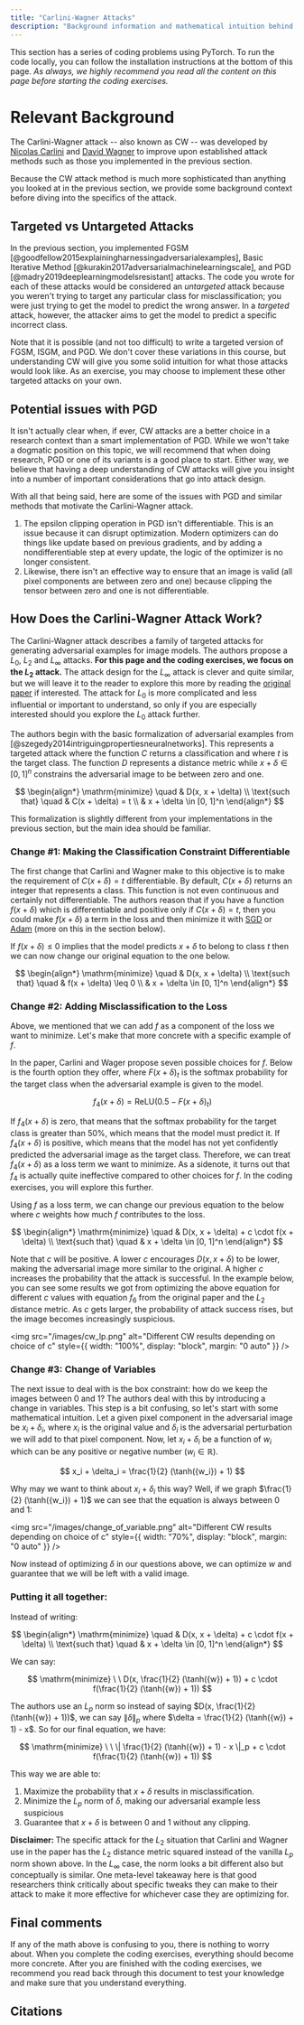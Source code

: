 ```yaml
---
title: "Carlini-Wagner Attacks"
description: "Background information and mathematical intuition behind Carlini-Wager adversarial attacks."
---
```


This section has a series of coding problems using PyTorch. To run the code locally, you can follow the
installation instructions at the bottom of this page. _As always, we highly recommend you read
all the content on this page before starting the coding exercises._

<ExerciseButtons
  githubUrl="https://github.com/zroe1/xlab-ai-security/blob/main/working/CW.ipynb"
  colabUrl="https://colab.research.google.com/github/zroe1/xlab-ai-security/blob/main/working/CW.ipynb"
/>

# Relevant Background

The Carlini-Wagner attack -- also known as CW -- was developed by [Nicolas Carlini](https://nicholas.carlini.com/)
and [David Wagner](https://scholar.google.com/citations?user=67kghxAAAAAJ&hl=en) to improve upon
established attack methods such as those you implemented in the previous
section.

Because the CW attack method is much more sophisticated than anything you looked at
in the previous section, we provide some background context before diving into the specifics
of the attack.

## Targeted vs Untargeted Attacks

In the previous section, you implemented FGSM [@goodfellow2015explainingharnessingadversarialexamples], Basic Iterative Method [@kurakin2017adversarialmachinelearningscale],
and PGD [@madry2019deeplearningmodelsresistant] attacks. The code you wrote for each of these attacks would be
considered an _untargeted_ attack because you weren't trying to target any particular class
for misclassification; you were just trying to get the model to predict the wrong answer.
In a _targeted_ attack, however, the attacker aims to get the model to predict a specific incorrect class.

Note that it is possible (and not too difficult) to write a targeted version of
FGSM, ISGM, and PGD. We don't cover these variations in this course, but understanding
CW will give you some solid intuition for what those attacks would look like.
As an exercise, you may choose to implement these other targeted attacks on your own.

## Potential issues with PGD

It isn't actually clear when, if ever, CW attacks are a better choice in a research context than a smart implementation
of PGD. While we won't take a dogmatic position on this topic, we will recommend that
when doing research, PGD or one of its variants is a good place to start.
Either way, we believe that having a deep understanding of CW attacks will give
you insight into a number of important considerations that go into attack design.

With all that being said, here are some of the issues with PGD and similar methods
that motivate the Carlini-Wagner attack.

1. The epsilon clipping operation in PGD isn't differentiable. This is an issue because it
   can disrupt optimization. Modern optimizers can do things like update based on previous
   gradients, and by adding a nondifferentiable step at every update, the logic of the optimizer
   is no longer consistent.
2. Likewise, there isn't an effective way to ensure that an image is valid
   (all pixel components are between zero and one) because clipping the tensor
   between zero and one is not differentiable.

## How Does the Carlini-Wagner Attack Work?

The Carlini-Wagner attack describes a family of targeted attacks for generating
adversarial examples for image models. The authors propose a $L_0$, $L_2$ and $L_\infty$
attacks. **For this page and the coding exercises, we focus on the $L_2$ attack.** The attack design
for the $L_\infty$ attack is clever and quite similar, but we will leave it to the
reader to explore this more by reading the [original paper](https://arxiv.org/pdf/1608.04644) if interested.
The attack for $L_0$ is more complicated and less influential or important to understand, so only if you are
especially interested should you explore the $L_0$ attack further.

The authors begin with the basic formalization of adversarial examples from [@szegedy2014intriguingpropertiesneuralnetworks].
This represents a targeted attack where the function $C$ returns a classification and where $t$ is the target class.
The function $D$ represents a distance metric while $x + \delta \in [0, 1]^n$ constrains the adversarial image to be
between zero and one.

$$
\begin{align*}
\mathrm{minimize} \quad & D(x, x + \delta) \\
\text{such that} \quad & C(x + \delta) = t \\
& x + \delta \in [0, 1]^n
\end{align*}
$$

This formalization is slightly different from your implementations in the previous
section, but the main idea should be familiar.

### Change #1: Making the Classification Constraint Differentiable

The first change that Carlini and Wagner make to this objective is to make the
requirement of $C(x + \delta) = t$ differentiable. By default, $C(x + \delta)$ returns
an integer that represents a class. This function is not even continuous and certainly not differentiable.
The authors reason that
if you have a function $f(x + \delta)$ which is differentiable and positive only if $C(x + \delta) = t$,
then you could make $f(x + \delta)$ a term in the loss and then minimize it with
[SGD](https://docs.pytorch.org/docs/stable/generated/torch.optim.SGD.html) or
[Adam](https://docs.pytorch.org/docs/stable/generated/torch.optim.Adam.html) (more on
this in the section below).

If $f(x + \delta) \leq 0$ implies that the model predicts
$x + \delta$ to belong to class $t$ then we can now change our original equation to the one below.

$$
\begin{align*}
\mathrm{minimize} \quad & D(x, x + \delta) \\
\text{such that} \quad & f(x + \delta) \leq 0 \\
& x + \delta \in [0, 1]^n
\end{align*}
$$

### Change #2: Adding Misclassification to the Loss

Above, we mentioned that we can add $f$ as a component of the loss we want to minimize.
Let's make that more concrete with a specific example of $f$.

In the paper, Carlini and Wager propose seven possible choices for $f$. Below is the fourth
option they offer, where
$F(x + \delta)_t$ is the softmax probability for the target class when the adversarial
example is given to the model.

$$
f_4(x + \delta) = \mathrm{ReLU}(0.5 - F(x + \delta)_t)
$$

If $f_4(x + \delta)$ is zero, that means that the softmax probability for the target
class is greater than 50%, which means that the model must predict it. If $f_4(x + \delta)$
is positive, which means that the model has not yet confidently predicted the adversarial
image as the target class. Therefore, we can treat $f_4(x + \delta)$ as a loss term we want to minimize.
As a sidenote, it turns out that $f_4$ is actually quite ineffective compared to other choices for
$f$. In the coding exercises, you will explore this further.

Using $f$ as a loss term, we can change our previous equation to the below where $c$ weights how much $f$
contributes to the loss.

$$
\begin{align*}
\mathrm{minimize} \quad & D(x, x + \delta) + c \cdot f(x + \delta) \\
\text{such that} \quad & x + \delta \in [0, 1]^n
\end{align*}
$$

Note that $c$ will be positive. A lower $c$ encourages $D(x, x + \delta)$ to
be lower, making the adversarial image more similar to the original. A higher $c$
increases the probability that the attack is successful. In the example below,
you can see some results we got from optimizing the above equation for different
$c$ values with equation $f_6$ from the original paper and the $L_2$ distance metric.
As $c$ gets larger, the probability of attack success rises, but the image becomes
increasingly suspicious.

<img
  src="/images/cw_lp.png"
  alt="Different CW results depending on choice of c"
  style={{ width: "100%", display: "block", margin: "0 auto" }}
/>

### Change #3: Change of Variables

The next issue to deal with is the box constraint: how do we keep the images between
0 and 1? The authors deal with this by introducing a change in variables. This step
is a bit confusing, so let's start with some mathematical intuition. Let a given
pixel component in the adversarial image be $x_i + \delta_i$, where $x_i$ is the original
value and $\delta_i$ is the adversarial perturbation we will add to that pixel component.
Now, let $x_i + \delta_i$ be a function of $w_i$ which can be any positive
or negative number ($w_i \in \mathbb{R}$).

$$
x_i + \delta_i = \frac{1}{2} (\tanh({w_i}) + 1)
$$

Why may we want to think about $x_i + \delta_i$ this way? Well, if we graph
$\frac{1}{2} (\tanh({w_i}) + 1)$ we can see that the equation is always between
0 and 1:

<img
  src="/images/change_of_variable.png"
  alt="Different CW results depending on choice of c"
  style={{ width: "70%", display: "block", margin: "0 auto" }}
/>

Now instead of optimizing $\delta$ in our questions above, we can optimize $w$
and guarantee that we will be left with a valid image.

### Putting it all together:

Instead of writing:

$$
\begin{align*}
\mathrm{minimize} \quad & D(x, x + \delta) + c \cdot f(x + \delta) \\
\text{such that} \quad & x + \delta \in [0, 1]^n
\end{align*}
$$

We can say:

$$
\mathrm{minimize} \ \   D(x, \frac{1}{2} (\tanh({w}) + 1)) + c \cdot f(\frac{1}{2} (\tanh({w}) + 1))
$$

The authors use an $L_p$ norm so instead of saying $D(x, \frac{1}{2} (\tanh({w}) + 1))$,
we can say $\| \delta \|_p$ where $\delta = \frac{1}{2} (\tanh({w}) + 1) - x$. So for our final
equation, we have:

$$
\mathrm{minimize} \ \   \| \frac{1}{2} (\tanh({w}) + 1) - x \|_p + c \cdot f(\frac{1}{2} (\tanh({w}) + 1))
$$

This way we are able to:

1. Maximize the probability that $x + \delta$ results in misclassification.
2. Minimize the $L_p$ norm of $\delta$, making our adversarial example less suspicious
3. Guarantee that $x + \delta$ is between 0 and 1 without any clipping.

<b>Disclaimer: </b>The specific attack for the $L_2$ situation that Carlini and Wagner use in the
paper has the $L_2$ distance metric squared instead of the vanilla $L_p$ norm shown above. In the
$L_\infty$ case, the norm looks a bit different also but conceptually is similar. One meta-level
takeaway here is that good researchers think critically about specific tweaks they can make to their
attack to make it more effective for whichever case they are optimizing for.

## Final comments

If any of the math above is confusing to you, there is nothing to worry about.
When you complete the coding exercises, everything should become more concrete.
After you are finished with the coding exercises, we recommend you read back through
this document to test your knowledge and make sure that you understand everything.

<NextPageButton />

## Citations
